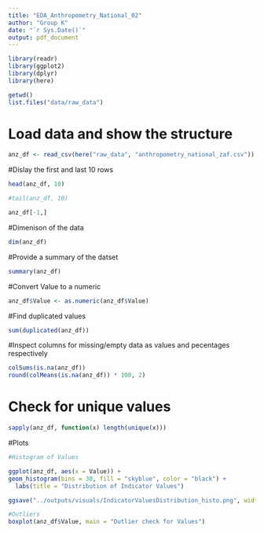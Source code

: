 ```yaml
---
title: "EDA_Anthropometry_National_02"
author: "Group K"
date: "`r Sys.Date()`"
output: pdf_document
---
```

```r
library(readr)
library(ggplot2)
library(dplyr)
library(here)

getwd()
list.files("data/raw_data")
```

# Load data and show the structure 
```r
anz_df <- read_csv(here("raw_data", "anthropometry_national_zaf.csv"))
```
#Dislay the first and last 10 rows
```r
head(anz_df, 10)

#tail(anz_df, 10)
```

```r

anz_df[-1,]
```
#Dimenison of the data
```r
dim(anz_df)
```
#Provide a summary of the datset
```r
summary(anz_df)
```
#Convert Value to a numeric
```r
anz_df$Value <- as.numeric(anz_df$Value)
```
#Find duplicated values 
```r
sum(duplicated(anz_df))
```
#Inspect columns for missing/empty data as values and pecentages respectively
```r
colSums(is.na(anz_df))
round(colMeans(is.na(anz_df)) * 100, 2)
```

# Check for unique values
```r
sapply(anz_df, function(x) length(unique(x)))

```
#Plots
```r
#Histogram of Values

ggplot(anz_df, aes(x = Value)) +
geom_histogram(bins = 30, fill = "skyblue", color = "black") +
  labs(title = "Distribution of Indicator Values")

ggsave("../outputs/visuals/IndicatorValuesDistribution_histo.png", width = 6, height = 4)

#Outliers
boxplot(anz_df$Value, main = "Outlier check for Values")
```



